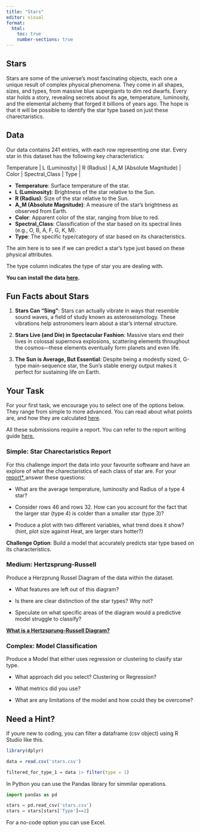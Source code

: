 ```yaml
---
title: "Stars"
editor: visual
format: 
  html:
    toc: true
    number-sections: true
---
```


## Stars

Stars are some of the universe's most fascinating objects, each one a unique result of complex physical phenomena. They come in all shapes, sizes, and types, from massive blue supergiants to dim red dwarfs. 
Every star holds a story, revealing secrets about its age, temperature, luminosity, and the elemental alchemy that forged it billions of years ago. The hope is that it will be possible to identify the star type based on just these charectaristics.


## Data

Our data contains 241 entries, with each row representing one star. Every star in this dataset has the following key characteristics:

| Temperature | L (Luminosity) | R (Radius) | A_M (Absolute Magnitude) | Color | Spectral_Class | Type |

- **Temperature**: Surface temperature of the star.
- **L (Luminosity)**: Brightness of the star relative to the Sun.
- **R (Radius)**: Size of the star relative to the Sun.
- **A_M (Absolute Magnitude)**: A measure of the star’s brightness as observed from Earth.
- **Color**: Apparent color of the star, ranging from blue to red.
- **Spectral_Class**: Classification of the star based on its spectral lines (e.g., O, B, A, F, G, K, M).
- **Type**: The specific type/category of star based on its characteristics.

The aim here is to see if we can predict a star’s type just based on these physical attributes.

The type column indicates the type of star you are dealing with. 

**You can install the data <a href="https://www.github.com/datacemebr/stars">here</a>.**

## Fun Facts about Stars

1. **Stars Can "Sing"**: Stars can actually vibrate in ways that resemble sound waves, a field of study known as asteroseismology. These vibrations help astronomers learn about a star's internal structure.
   
2. **Stars Live (and Die) in Spectacular Fashion**: Massive stars end their lives in colossal supernova explosions, scattering elements throughout the cosmos—these elements eventually form planets and even life.

3. **The Sun is Average, But Essential**: Despite being a modestly sized, G-type main-sequence star, the Sun's stable energy output makes it perfect for sustaining life on Earth.

## Your Task

For your first task, we encourage you to select one of the options below. They range from simple to more advanced. You can read about what points are, and how they are calculated <a href='guide/points'> here</a>.

All these submissions require a report. You can refer to the report writing guide <a href="/guide/reports">here. </a>

### **Simple**: Star Charectaristics Report 
For this challenge import the data into your favourite software and have an explore of what the charectaristics of each class of star are. For your <a href="/guide/report"> report* </a> answer these questions:

- What are the average temperature, luminosity and Radius of a type 4 star? 

- Consider rows 46 and rows 32. How can you account for the fact that the larger star (type 4) is colder than a smaller star (type 3)?

- Produce a plot with two different variables, what trend does it show? (hint, plot size against Heat, are larger stars hotter?)

**Challenge Option**: Build a model that accurately predicts star type based on its characteristics. 


### **Medium**: Hertzsprung-Russell
Produce a Herzprung Russel Diagram of the data within the dataset.

- What features are left out of this diagram?

- Is there are clear distinction of the star types? Why not?

- Speculate on what specific areas of the diagram would a predictive model struggle to classify?

**<a href="https://en.wikipedia.org/wiki/Hertzsprung–Russell_diagram"> What is a Hertzsprung-Russell Diagram? </a>**
 
### **Complex**: Model Classification

Produce a Model that either uses regression or clustering to clasify star type. 

- What approach did you select? Clustering or Regression?

- What metrics did you use?

- What are any limitations of the model and how could they be overcome?

## Need a Hint?

If youre new to coding, you can filter a dataframe (csv object) using R Studio like this.
```r
library(dplyr)

data = read.csv('stars.csv')

filtered_for_type_1 = data |> filter(type = 1)
```


In Python you can use the Pandas library for simmilar operations.

```python
import pandas as pd

stars = pd.read_csv('stars.csv')
stars = stars[stars['Type']==2]
```

For a no-code option you can use Excel.



